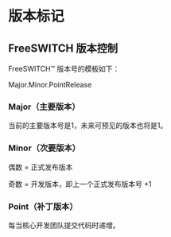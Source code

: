# 版本标记

## FreeSWITCH 版本控制

FreeSWITCH™ 版本号的模板如下：

Major.Minor.PointRelease

### Major（主要版本）

当前的主要版本号是1，未来可预见的版本也将是1。

### Minor（次要版本）

偶数 = 正式发布版本

奇数 = 开发版本，即上一个正式发布版本号 +1

### Point（补丁版本）

每当核心开发团队提交代码时递增。